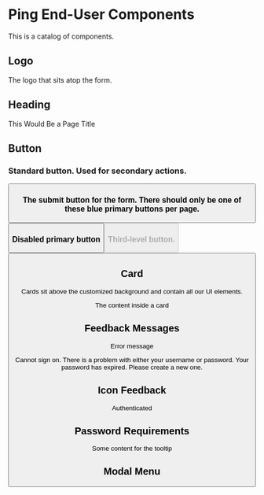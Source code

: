 
# Ping End-User Components

This is a catalog of components.

## Logo

The logo that sits atop the form.

<ComponentDemo>
    <Logo src="ping-logo.svg"/>
</ComponentDemo>

## Heading

<ComponentDemo>
    <Heading>This Would Be a Page Title</Heading>
</ComponentDemo>

## Button

### Standard button. Used for secondary actions.
<ComponentDemo>
    <Button label="Do something normal" />
</ComponentDemo>

### The submit button for the form. There should only be one of these blue primary buttons per page.
<ComponentDemo>
    <Button label="push it" primary/>
</ComponentDemo>

### Disabled primary button
<ComponentDemo>
    <Button label="push it" primary disabled/>
</ComponentDemo>

### Third-level button.
<ComponentDemo>
    <Button label="Change" tertiary/>
</ComponentDemo>

## Card

Cards sit above the customized background and contain all our UI elements.

<ComponentDemo>
    <Card>The content inside a card</Card>
</ComponentDemo>

## Feedback Messages

Error message

<ComponentDemo>
    <Feedback type="error">Cannot sign on. There is a problem with either your username or password.</Feedback>
</ComponentDemo>

<ComponentDemo>
    <Feedback type="alert">Your password has expired. Please create a new one.</Feedback>
</ComponentDemo>

## Icon Feedback
<ComponentDemo>
    <IconFeedback type="success">Authenticated</IconFeedback>
</ComponentDemo>

## Password Requirements

<ComponentDemo>
    <Requirements requirements={[
        {
            name: "6 characters",
            status: "no"
        },
        {
            name: "1 UPPERCASE letter",
            status: "yes"
        },
        {
            name: "1 lowercase letter",
            status: "yes"
        },
        {
            name: "1 number (0-9)",
            status: "no"
        },
    ]} />
</ComponentDemo>

<ComponentDemo>
    <div style={{position: 'relative', width: 50, height: 50, background: '#f00'}}>
        <Tooltip>Some content for the tooltip</Tooltip>
    </div>
</ComponentDemo>

<ComponentDemo>
    <Spinner/>
</ComponentDemo>

## Modal Menu

<ComponentDemo>
    <div
        style={{
            height: 400,
            position: 'relative'
        }}
    >
        <ModalMenu options={[
            {
                id: "sms",
                label: "SMS",
                sublabel: "+972 3xx-xxx-x03",
                icon: "sms",
                selected: true
            },
            {
                id: "email",
                label: "Email",
                sublabel: "adxxxx@pingidentity.com",
                icon: "email"
            }
        ]} />
    </div>
</ComponentDemo>
